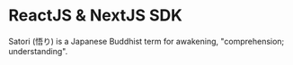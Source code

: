 # ReactJS & NextJS SDK

Satori (悟り) is a Japanese Buddhist term for awakening, "comprehension; understanding".

